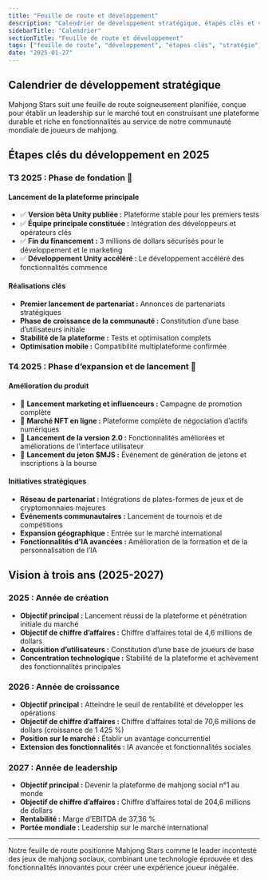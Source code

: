 ```yaml
---
title: "Feuille de route et développement"
description: "Calendrier de développement stratégique, étapes clés et vision à trois ans pour devenir la plateforme de mahjong social n°1"
sidebarTitle: "Calendrier"
sectionTitle: "Feuille de route et développement"
tags: ["feuille de route", "développement", "étapes clés", "stratégie", "calendrier"]
date: "2025-01-27"
---
```


## Calendrier de développement stratégique

Mahjong Stars suit une feuille de route soigneusement planifiée, conçue pour établir un leadership sur le marché tout en construisant une plateforme durable et riche en fonctionnalités au service de notre communauté mondiale de joueurs de mahjong.

## Étapes clés du développement en 2025

### T3 2025 : Phase de fondation 🚀

#### Lancement de la plateforme principale
- ✅ **Version bêta Unity publiée :** Plateforme stable pour les premiers tests
- ✅ **Équipe principale constituée :** Intégration des développeurs et opérateurs clés
- ✅ **Fin du financement :** 3 millions de dollars sécurisés pour le développement et le marketing
- ✅ **Développement Unity accéléré :** Le développement accéléré des fonctionnalités commence

#### Réalisations clés
- **Premier lancement de partenariat :** Annonces de partenariats stratégiques
- **Phase de croissance de la communauté :** Constitution d’une base d’utilisateurs initiale
- **Stabilité de la plateforme :** Tests et optimisation complets
- **Optimisation mobile :** Compatibilité multiplateforme confirmée

### T4 2025 : Phase d’expansion et de lancement 🌟

#### Amélioration du produit
- 🎯 **Lancement marketing et influenceurs :** Campagne de promotion complète
- 🎯 **Marché NFT en ligne :** Plateforme complète de négociation d’actifs numériques
- 🎯 **Lancement de la version 2.0 :** Fonctionnalités améliorées et améliorations de l’interface utilisateur
- 🎯 **Lancement du jeton $MJS :** Événement de génération de jetons et inscriptions à la bourse

#### Initiatives stratégiques
- **Réseau de partenariat :** Intégrations de plates-formes de jeux et de cryptomonnaies majeures
- **Événements communautaires :** Lancement de tournois et de compétitions
- **Expansion géographique :** Entrée sur le marché international
- **Fonctionnalités d’IA avancées :** Amélioration de la formation et de la personnalisation de l’IA


## Vision à trois ans (2025-2027)

### 2025 : Année de création
- **Objectif principal :** Lancement réussi de la plateforme et pénétration initiale du marché
- **Objectif de chiffre d’affaires :** Chiffre d’affaires total de 4,6 millions de dollars
- **Acquisition d’utilisateurs :** Constitution d’une base de joueurs de base
- **Concentration technologique :** Stabilité de la plateforme et achèvement des fonctionnalités principales

### 2026 : Année de croissance
- **Objectif principal :** Atteindre le seuil de rentabilité et développer les opérations
- **Objectif de chiffre d’affaires :** Chiffre d’affaires total de 70,6 millions de dollars (croissance de 1 425 %)
- **Position sur le marché :** Établir un avantage concurrentiel
- **Extension des fonctionnalités :** IA avancée et fonctionnalités sociales

### 2027 : Année de leadership
- **Objectif principal :** Devenir la plateforme de mahjong social n°1 au monde
- **Objectif de chiffre d’affaires :** Chiffre d’affaires total de 204,6 millions de dollars
- **Rentabilité :** Marge d’EBITDA de 37,36 %
- **Portée mondiale :** Leadership sur le marché international

---

Notre feuille de route positionne Mahjong Stars comme le leader incontesté des jeux de mahjong sociaux, combinant une technologie éprouvée et des fonctionnalités innovantes pour créer une expérience joueur inégalée.